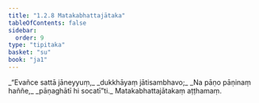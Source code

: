 ```yaml
---
title: "1.2.8 Matakabhattajātaka"
tableOfContents: false
sidebar:
  order: 9
type: "tipitaka"
basket: "su"
book: "ja1"
---
```



<DynamicBreadcrumb />

<Division number="18" book="ja1">

<Paragraph number="38" type="verses" book="ja1">
_“Evañce sattā jāneyyuṃ,_  
_dukkhāyaṃ jātisambhavo;_  
_Na pāṇo pāṇinaṃ haññe,_  
_pāṇaghātī hi socatī”ti._  


</Paragraph>
</Division>

<Paragraph number="39" type="center" book="ja1">
Matakabhattajātakaṃ aṭṭhamaṃ.
</Paragraph>